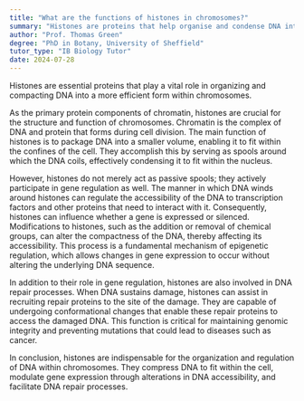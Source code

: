 ```yaml
---
title: "What are the functions of histones in chromosomes?"
summary: "Histones are proteins that help organise and condense DNA into a compact, efficient form within chromosomes."
author: "Prof. Thomas Green"
degree: "PhD in Botany, University of Sheffield"
tutor_type: "IB Biology Tutor"
date: 2024-07-28
---
```


Histones are essential proteins that play a vital role in organizing and compacting DNA into a more efficient form within chromosomes.

As the primary protein components of chromatin, histones are crucial for the structure and function of chromosomes. Chromatin is the complex of DNA and protein that forms during cell division. The main function of histones is to package DNA into a smaller volume, enabling it to fit within the confines of the cell. They accomplish this by serving as spools around which the DNA coils, effectively condensing it to fit within the nucleus.

However, histones do not merely act as passive spools; they actively participate in gene regulation as well. The manner in which DNA winds around histones can regulate the accessibility of the DNA to transcription factors and other proteins that need to interact with it. Consequently, histones can influence whether a gene is expressed or silenced. Modifications to histones, such as the addition or removal of chemical groups, can alter the compactness of the DNA, thereby affecting its accessibility. This process is a fundamental mechanism of epigenetic regulation, which allows changes in gene expression to occur without altering the underlying DNA sequence.

In addition to their role in gene regulation, histones are also involved in DNA repair processes. When DNA sustains damage, histones can assist in recruiting repair proteins to the site of the damage. They are capable of undergoing conformational changes that enable these repair proteins to access the damaged DNA. This function is critical for maintaining genomic integrity and preventing mutations that could lead to diseases such as cancer.

In conclusion, histones are indispensable for the organization and regulation of DNA within chromosomes. They compress DNA to fit within the cell, modulate gene expression through alterations in DNA accessibility, and facilitate DNA repair processes.
    
